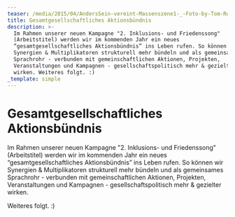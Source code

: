 ```yaml
---
teaser: /media/2015/04/AndersSein-vereint-Massenszene1-_-Foto-by-Tom-Roeler.jpg
title: Gesamtgesellschaftliches Aktionsbündnis
description: >-
  Im Rahmen unserer neuen Kampagne "2. Inklusions- und Friedenssong"
  (Arbeitstitel) werden wir im kommenden Jahr ein neues
  “gesamtgesellschaftliches Aktionsbündnis” ins Leben rufen. So können wir
  Synergien & Multiplikatoren strukturell mehr bündeln und als gemeinsames
  Sprachrohr - verbunden mit gemeinschaftlichen Aktionen, Projekten,
  Veranstaltungen und Kampagnen - gesellschaftspolitisch mehr & gezielter
  wirken. Weiteres folgt. :)
_template: simple
---
```


# Gesamtgesellschaftliches Aktionsbündnis

Im Rahmen unserer neuen Kampagne "2. Inklusions- und Friedenssong" (Arbeitstitel) werden wir im kommenden Jahr ein neues “gesamtgesellschaftliches Aktionsbündnis” ins Leben rufen. So können wir Synergien & Multiplikatoren strukturell mehr bündeln und als gemeinsames Sprachrohr - verbunden mit gemeinschaftlichen Aktionen, Projekten, Veranstaltungen und Kampagnen - gesellschaftspolitisch mehr & gezielter wirken.

Weiteres folgt. :)
